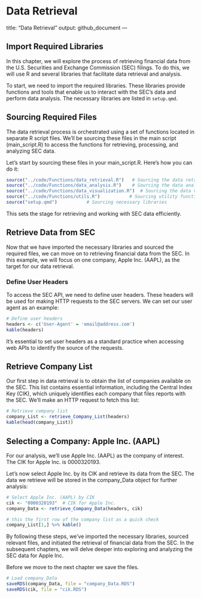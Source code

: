 # Data Retrieval

title: "Data Retrieval" output: github_document ---

## Import Required Libraries {#sec-import-libraries}

In this chapter, we will explore the process of retrieving financial data from the U.S. Securities and Exchange Commission (SEC) filings. To do this, we will use R and several libraries that facilitate data retrieval and analysis.

To start, we need to import the required libraries. These libraries provide functions and tools that enable us to interact with the SEC's data and perform data analysis. The necessary libraries are listed in `setup.qmd`.


## Sourcing Required Files

The data retrieval process is orchestrated using a set of functions located in separate R script files. We'll be sourcing these files in the main script (main_script.R) to access the functions for retrieving, processing, and analyzing SEC data.

Let's start by sourcing these files in your main_script.R. Here's how you can do it:

```r
source("../code/Functions/data_retrieval.R")   # Sourcing the data retrieval functions
source("../code/Functions/data_analysis.R")    # Sourcing the data analysis functions
source("../code/Functions/data_visualization.R")  # Sourcing the data visualization functions
source("../code/Functions/utils.R")           # Sourcing utility functions
source("setup.qmd")           # Sourcing necessary libraries
```

This sets the stage for retrieving and working with SEC data efficiently.

## Retrieve Data from SEC {#sec-retrieve-data}

Now that we have imported the necessary libraries and sourced the required files, we can move on to retrieving financial data from the SEC. In this example, we will focus on one company, Apple Inc. (AAPL), as the target for our data retrieval.

### Define User Headers {#sec-user-headers}

To access the SEC API, we need to define user headers. These headers will be used for making HTTP requests to the SEC servers. We can set our user agent as an example:

```r
# Define user headers
headers <- c('User-Agent' = 'email@address.com')
kable(headers)
```

It's essential to set user headers as a standard practice when accessing web APIs to identify the source of the requests.

## Retrieve Company List {#sec-company-list}

Our first step in data retrieval is to obtain the list of companies available on the SEC. This list contains essential information, including the Central Index Key (CIK), which uniquely identifies each company that files reports with the SEC. We'll make an HTTP request to fetch this list:

```r
# Retrieve company list
company_List <- retrieve_Company_List(headers)
kable(head(company_List))
```

## Selecting a Company: Apple Inc. (AAPL)

For our analysis, we'll use Apple Inc. (AAPL) as the company of interest. The CIK for Apple Inc. is 0000320193.

Let's now select Apple Inc. by its CIK and retrieve its data from the SEC. The data we retrieve will be stored in the company_Data object for further analysis:

```r
# Select Apple Inc. (AAPL) by CIK
cik <- "0000320193"  # CIK for Apple Inc.
company_Data <- retrieve_Company_Data(headers, cik)

# this the first row of the company list as a quick check
company_List[1,] %>% kable()
```

By following these steps, we've imported the necessary libraries, sourced relevant files, and initiated the retrieval of financial data from the SEC. In the subsequent chapters, we will delve deeper into exploring and analyzing the SEC data for Apple Inc.

Before we move to the next chapter we save the files.

```r
# Load company_Data
saveRDS(company_Data, file = "company_Data.RDS") 
saveRDS(cik, file = "cik.RDS")
```
